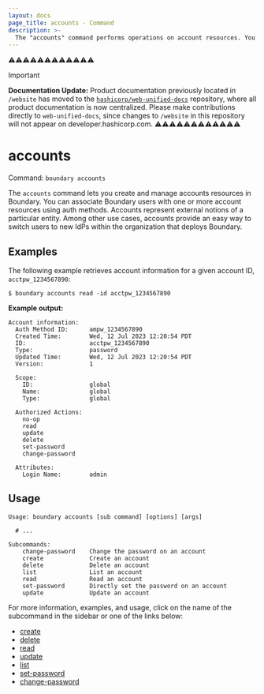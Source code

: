 ```yaml
---
layout: docs
page_title: accounts - Command
description: >-
  The "accounts" command performs operations on account resources. You can associate users with accounts using auth methods.
---
```


⚠️⚠️⚠️⚠️⚠️⚠️⚠️⚠️⚠️⚠️⚠️⚠️
> [!IMPORTANT]  
> **Documentation Update:** Product documentation previously located in `/website` has moved to the [`hashicorp/web-unified-docs`](https://github.com/hashicorp/web-unified-docs) repository, where all product documentation is now centralized. Please make contributions directly to `web-unified-docs`, since changes to `/website` in this repository will not appear on developer.hashicorp.com.
⚠️⚠️⚠️⚠️⚠️⚠️⚠️⚠️⚠️⚠️⚠️⚠️

# accounts

Command: `boundary accounts`

The `accounts` command lets you create and manage accounts resources in Boundary.
You can associate Boundary users with one or more account resources using auth methods.
Accounts represent external notions of a particular entity.
Among other use cases, accounts provide an easy way to switch users to new IdPs within the organization that deploys Boundary.

## Examples

The following example retrieves account information for a given account ID, `acctpw_1234567890`:

```shell-session
$ boundary accounts read -id acctpw_1234567890
```

**Example output:**

<CodeBlockConfig hideClipboard>

```plaintext
Account information:
  Auth Method ID:      ampw_1234567890
  Created Time:        Wed, 12 Jul 2023 12:20:54 PDT
  ID:                  acctpw_1234567890
  Type:                password
  Updated Time:        Wed, 12 Jul 2023 12:20:54 PDT
  Version:             1

  Scope:
    ID:                global
    Name:              global
    Type:              global

  Authorized Actions:
    no-op
    read
    update
    delete
    set-password
    change-password

  Attributes:
    Login Name:        admin
```

</CodeBlockConfig>

## Usage

<CodeBlockConfig hideClipboard>

```shell-session
Usage: boundary accounts [sub command] [options] [args]

  # ...

Subcommands:
    change-password    Change the password on an account
    create             Create an account
    delete             Delete an account
    list               List an account
    read               Read an account
    set-password       Directly set the password on an account
    update             Update an account
```

</CodeBlockConfig>

For more information, examples, and usage, click on the name
of the subcommand in the sidebar or one of the links below:

- [create](/boundary/docs/commands/accounts/create)
- [delete](/boundary/docs/commands/accounts/delete)
- [read](/boundary/docs/commands/accounts/read)
- [update](/boundary/docs/commands/accounts/update)
- [list](/boundary/docs/commands/accounts/list)
- [set-password](/boundary/docs/commands/accounts/set-password)
- [change-password](/boundary/docs/commands/accounts/change-password)
